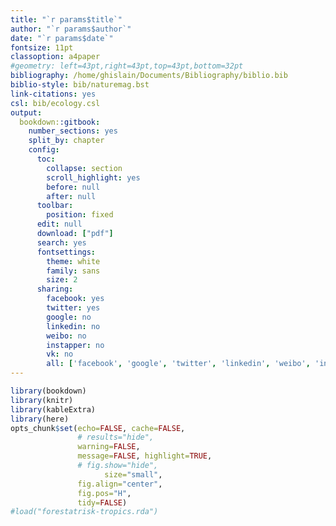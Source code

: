 ```yaml
---
title: "`r params$title`"
author: "`r params$author`"
date: "`r params$date`"
fontsize: 11pt
classoption: a4paper
#geometry: left=43pt,right=43pt,top=43pt,bottom=32pt
bibliography: /home/ghislain/Documents/Bibliography/biblio.bib
biblio-style: bib/naturemag.bst
link-citations: yes
csl: bib/ecology.csl
output:
  bookdown::gitbook:
    number_sections: yes
    split_by: chapter  
    config:
      toc:
        collapse: section
        scroll_highlight: yes
        before: null
        after: null
      toolbar:
        position: fixed
      edit: null
      download: ["pdf"]
      search: yes
      fontsettings:
        theme: white
        family: sans
        size: 2
      sharing:
        facebook: yes
        twitter: yes
        google: no
        linkedin: no
        weibo: no
        instapper: no
        vk: no
        all: ['facebook', 'google', 'twitter', 'linkedin', 'weibo', 'instapaper']
---
```


```r
library(bookdown)
library(knitr)
library(kableExtra)
library(here)
opts_chunk$set(echo=FALSE, cache=FALSE,
               # results="hide", 
               warning=FALSE,
               message=FALSE, highlight=TRUE,
               # fig.show="hide",
			         size="small",
               fig.align="center",
               fig.pos="H",
               tidy=FALSE)
#load("forestatrisk-tropics.rda")
```

<!-- **This PDF file includes:** -->

<!-- Supplementary text for Materials and Methods     -->
<!-- Figures S1 to S14     -->
<!-- Tables S1 to S20     -->
<!-- Legends for Data S1 and S2     -->
<!-- SI References  -->

<!-- \vspace{1cm} -->

<!-- **Other supplementary materials for this manuscript include the following:** -->

<!-- Data S1: Uncertainty around projected forest cover.     -->
<!-- Data S2: Uncertainty around projected carbon emissions. -->

\linenumbers
\newpage
